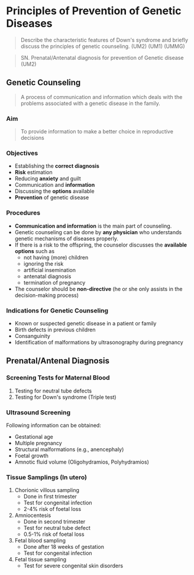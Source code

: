 # Principles of Prevention of Genetic Diseases

> Describe the characteristic features of Down's syndrome and briefly discuss the principles of genetic counseling. (UM2) (UM1) (UMMG)

> SN. Prenatal/Antenatal diagnosis for prevention of Genetic disease (UM2)

## Genetic Counseling

> A process of communication and information which deals with the problems associated with a genetic disease in the family.

### Aim

> To provide information to make a better choice in reproductive decisions

### Objectives

- Establishing the **correct diagnosis**
- **Risk** estimation
- Reducing **anxiety** and guilt
- Communication and **information**
- Discussing the **options** available
- **Prevention** of genetic disease

### Procedures

- **Communication and information** is the main part of counseling.
- Genetic counseling can be done by **any physician** who understands genetic mechanisms of diseases properly.
- If there is a risk to the offspring, the counselor discusses the **available options** such as
  - not having (more) children
  - ignoring the risk
  - artificial insemination
  - antenatal diagnosis
  - termination of pregnancy
- The counselor should be **non-directive** (he or she only assists in the decision-making process)

### Indications for Genetic Counseling


<Callout>

- Known or suspected genetic disease in a patient or family
- Birth defects in previous children
- Consanguinity
- Identification of malformations by ultrasonography during pregnancy

</Callout>

## Prenatal/Antenal Diagnosis

### Screening Tests for Maternal Blood

1. Testing for neutral tube defects
1. Testing for Down's syndrome (Triple test)

### Ultrasound Screening

Following information can be obtained:

- Gestational age
- Multiple pregnancy
- Structural malformations (e.g., anencephaly)
- Foetal growth
- Amnotic fluid volume (Oligohydramios, Polyhydramios)

### Tissue Samplings (In utero)

1. Chorionic villous sampling
   - Done in first trimester
   - Test for congenital infection
   - 2-4% risk of foetal loss
1. Amniocentesis
   - Done in second trimester
   - Test for neutral tube defect
   - 0.5-1% risk of foetal loss
1. Fetal blood sampling
   - Done after 18 weeks of gestation
   - Test for congenital infection
1. Fetal tissue sampling
   - Test for severe congenital skin disorders
